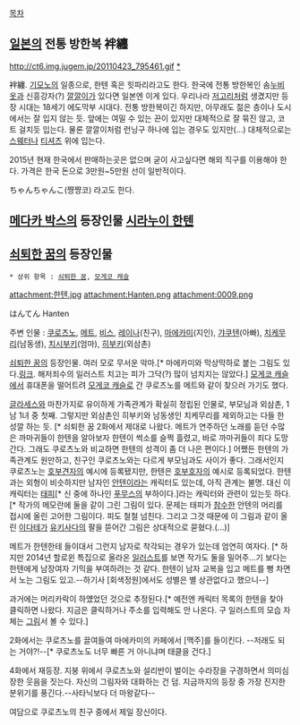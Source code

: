 [[목차]]

== [[일본]]의 전통 방한복 袢纏 ==

http://ct6.img.jugem.jp/20110423_795461.gif
[http://ct6.biz/?eid=151 *]

袢纏. [[기모노]]의 일종으로, 한텐 혹은 힛파리라고도 한다. 한국에 전통 방한복인 솜[[누비옷]]과 신흥강자(?) [[깔깔이]]가 있다면 일본엔 이게 있다. 우리나라 [[저고리]]처럼 생겼지만 등장 시대는 18세기 에도막부 시대다.
전통 방한복이긴 하지만, 아무래도 젊은 층이나 도시에서는 잘 입지 않는 듯. 
앞에는 여밀 수 있는 끈이 있지만 대체적으로 잘 묶진 않고, 코트 걸치듯 입는다.
물론 깔깔이처럼 런닝구 하나에 입는 경우도 있지만(...) 대체적으로는 [[스웨터]]나 [[티셔츠]] 위에 입는다.

2015년 현재 한국에서 판매하는곳은 없으며 굳이 사고싶다면 해외 직구를 이용해야 한다.
가격은 한국 돈으로 3만원~5만원 선이 일반적이다.

ちゃんちゃんこ(쨩쨩코) 라고도 한다.

== [[메다카 박스]]의 등장인물 [[시라누이 한텐]] ==

== [[쇠퇴한 꿈]]의 등장인물 ==
 * 상위 항목 : [[쇠퇴한 꿈]], [[모게코 캐슬]]

attachment:한텐.jpg
attachment:Hanten.png
attachment:0009.png

はんてん
Hanten

주변 인물 : [[쿠로츠노]], [[메트]], [[비스(쇠퇴한 꿈)|비스]], [[레이나]](친구), [[마에카미]](지인), [[갸쿠텐]](아빠), [[치케무리]](남동생), [[치시부키]](엄마), [[히부키]](외삼촌)

[[쇠퇴한 꿈]]의 등장인물. 여러 모로 무서운 악마.[* 마에카미와 막상막하로 붙는 그림도 있다.[http://maskedbartender.tumblr.com/PleaseRead 링크]. 해저죄수의 일러스트 치고는 피가 그닥(?) 많이 넘치지는 않았다.] [[모게코 캐슬]]에서 휴대폰을 떨어트려 [[모게코 캐슬]]로 간 쿠로츠노를 메트와 같이 찾으러 가기도 했다. 

[[글라세스]]와 마찬가지로 유이하게 가족관계가 확실히 정립된 인물로, 부모님과 외삼촌, 1남 1녀 중 첫째. 그렇지만 외삼촌인 히부키와 남동생인 치케무리를 제외하고는 다들 한 성깔 하는 듯. [* 쇠퇴한 꿈 2화에서 제대로 나왔다. 메트가 연주하던 노래를 듣던 수많은 까마귀들이 한텐을 알아보자 한텐이 썩소를 슬쩍 흘렸고, 바로 까마귀들이 죄다 도망간다. 그래도 쿠로츠노와 비교하면 한텐의 성격이 좀 더 나은 편이다.] 어쨌든 한텐의 가족관계도 원만하고, 친구인 쿠로츠노와는 다르게 부모님과도 사이가 좋다. 그래서인지 쿠로츠노는 [[호부견자]]의 예시에 등록됐지만, 한텐은 [[호부호자]]의 예시로 등록되었다. 한텐과는 외형이 비슷하지만 남자인 [[안텐]]이라는 캐릭터도 있는데, 아직 관계는 불명. 대신 이 캐릭터는 [[태피]][* 신 중에 하나인 [[푸무스]]의 부하이다.]라는 캐릭터와 관련이 있는듯 하다.[* 작가의 메모란에 둘을 같이 그린 그림이 있다. 문제는 태피가 [[참수]]한 안텐의 머리를 접시에 올린 고어한 그림이다. 피도 철철 넘친다. 그리고 그것 때문에 이 그림과 같이 올린 [[이다테]]가 [[유키사다]]의 팔을 뜯어간 그림은 상대적으로 묻혔다.(...)]

메트가 한텐한테 들이대서 그런지 남자로 착각되는 경우가 있는데 엄연히 여자다. [* 하지만 2014년 할로윈 특집으로 올라온 [http://okegom.web.fc2.com/other/pict/halloween14.html 일러스트]를 보면 작가도 둘을 밀어주...기 보다는 한텐에게 남장여자 기믹을 부여하려는 것 같다. 한텐이 남자 교복을 입고 메트를 뻥 차면서 노는 그림도 있고.--하기사 [회색정원]에서도 성별은 별 상관없다고 했으니--]

과거에는 머리카락이 하얬었던 것으로 추정된다.[* 예전엔 캐릭터 목록의 한텐을 찾아 클릭하면 나왔다. 지금은 클릭하거나 주소를 입력해도 안 나온다. 구 일러스트의 모습 자체는 [http://okegom.web.fc2.com/other/LOG/001.html|여기(39번째 그림]서 볼 수 있다.]

2화에서는 쿠로츠노를 끌여들여 마에카미의 카페에서 [맥주]를 들이킨다. --저래도 되는 거야?!--[* 쿠로츠노도 너무 빠른 거 아니냐며 태클을 건다.]

4화에서 재등장. 지붕 위에서 쿠로츠노와 설리반이 벌이는 수라장을 구경하면서 의미심장한 웃음을 짓는다. 자신의 그림자와 대화하는 건 덤. 지금까지의 등장 중 가장 진지한 분위기를 풍긴다.--사타닉보다 더 마왕같다--

여담으로 쿠로츠노의 친구 중에서 제일 장신이다.
